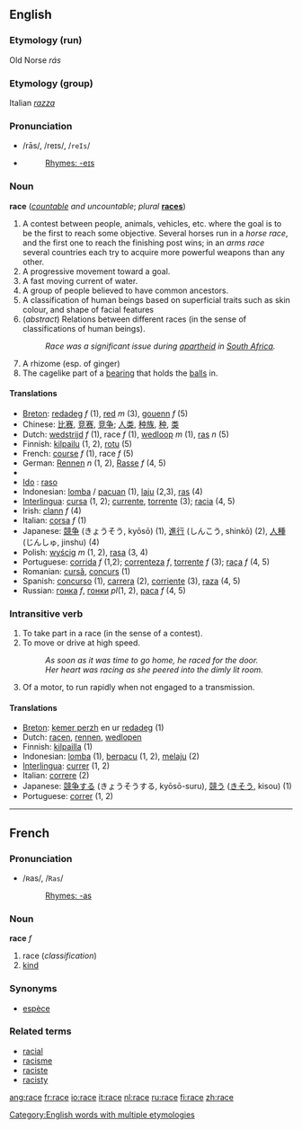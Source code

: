 ==English==

{{rank|fast|middle|effort|881|race|ladies|rise|looks}}

===Etymology (run)===
Old Norse ''rás''

===Etymology (group)===
Italian ''[[razza]]''

===Pronunciation===
*/rās/, /reɪs/, /<tt>reIs</tt>/
*{{audio|en-us-race.ogg|Audio (US)}}
*:[[Rhymes:English:-eɪs|Rhymes: -eɪs]]

===Noun===
'''race''' (''[[countable]] and uncountable''; ''plural'' '''[[races]]''')

# A contest between people, animals, vehicles, etc. where the goal is to be the first to reach some objective. Several horses run in a ''horse race'', and the first one to reach the finishing post wins; in an ''arms race'' several countries each try to acquire more powerful weapons than any other.
# A progressive movement toward a goal.
# A fast moving current of water.
# A group of people believed to have common ancestors.
# A classification of human beings based on superficial traits such as skin colour, and shape of facial features
# (''abstract'') Relations between different races (in the sense of classifications of human beings).
#:''Race was a significant issue during [[apartheid]] in [[South Africa]].''
# A rhizome (esp. of ginger)
# The cagelike part of a [[bearing]] that holds the [[balls]] in.

====Translations====
*[[Breton]]: [[redadeg]] ''f'' (1), [[red#Breton|red]] ''m'' (3), [[gouenn]] ''f'' (5)
*Chinese: [[比赛]], [[竞赛]], [[竞争]]; [[人类]], [[种族]], [[种]], [[类]]
*Dutch: [[wedstrijd]] ''f'' (1), race ''f'' (1), [[wedloop]] ''m'' (1), [[ras]] ''n'' (5)
*Finnish: [[kilpailu]] (1, 2), [[rotu]] (5)
*French: [[course#French|course]] ''f'' (1), race ''f'' (5)
*German: [[Rennen]] ''n'' (1, 2), [[Rasse]] ''f'' (4, 5)
*{{hu1|verseny}}
* [[Ido]] : [[raso]]
*Indonesian: [[lomba]] / [[pacu]]an (1), [[laju]] (2,3), [[ras]] (4)
*[[Interlingua]]: [[cursa]] (1, 2); [[currente]], [[torrente#Interlingua|torrente]] (3); [[racia]] (4, 5)
*Irish: [[clann]] ''f'' (4)
*Italian: [[corsa#Italian|corsa]] ''f'' (1)
*Japanese: [[競争]] (きょうそう, kyōsō) (1), [[進行]] (しんこう, shinkō) (2), [[人種]] (じんしゅ, jinshu) (4)
*Polish: [[wyścig]] ''m'' (1, 2), [[rasa]] (3, 4)
*Portuguese: [[corrida#Portuguese|corrida]] ''f'' (1,2); [[correnteza]] ''f'', [[torrente#Portuguese|torrente]] ''f'' (3); [[raça]] ''f'' (4, 5)
*Romanian: [[cursă]], [[concurs]] (1)
*Spanish: [[concurso]] (1), [[carrera]] (2), [[corriente]] (3), [[raza]] (4, 5)
*Russian: [[гонка]] ''f'', [[гонки]] ''pl''(1, 2), [[раса]] ''f'' (4, 5)

===Intransitive verb===
{{en-infl-reg-other-e|rac|e}}

# To take part in a race (in the sense of a contest).
# To move or drive at high speed.
#:''As soon as it was time to go home, he raced for the door.''
#:''Her heart was racing as she peered into the dimly lit room.''
# Of a motor, to run rapidly when not engaged to a transmission.

====Translations====
*[[Breton]]: [[kemer perzh]] en ur [[redadeg]] (1)
*Dutch: [[racen]], [[rennen]], [[wedlopen]]
*Finnish: [[kilpailla]] (1)
*Indonesian: [[lomba]] (1), [[pacu|berpacu]] (1, 2), [[laju|melaju]] (2)
*[[Interlingua]]: [[currer]] (1, 2)
*Italian: [[correre]] (2)
*Japanese: [[競争]]する (きょうそうする, kyōsō-suru), [[競う]] ([[きそう]], kisou) (1)
*Portuguese: [[correr]] (1, 2)

[[Category:English words with multiple etymologies]]

----

==French==
===Pronunciation===
*/ʀas/, /<tt>Ras</tt>/
*:[[Rhymes:French:-as|Rhymes: -as]]

===Noun===
'''race''' ''f''

# race (''classification'')
# [[kind]]

===Synonyms===
*[[espèce]]

===Related terms===

*[[racial]]
*[[racisme]]
*[[raciste]]
*[[racisty]]

[[ang:race]]
[[fr:race]]
[[io:race]]
[[it:race]]
[[nl:race]]
[[ru:race]]
[[fi:race]]
[[zh:race]]